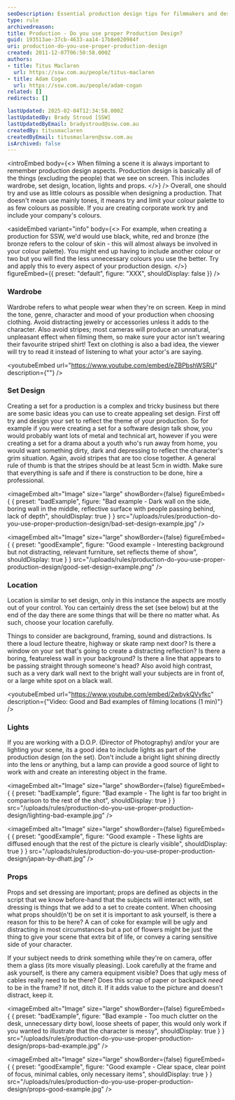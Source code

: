```yaml
---
seoDescription: Essential production design tips for filmmakers and designers—discover how to create visually compelling sets, costumes, and environments that enhance your storytelling.
type: rule
archivedreason:
title: Production - Do you use proper Production Design?
guid: 193513ae-37cb-4633-aa14-17b8e020984f
uri: production-do-you-use-proper-production-design
created: 2011-12-07T06:50:58.000Z
authors:
- title: Titus Maclaren
  url: https://ssw.com.au/people/titus-maclaren
- title: Adam Cogan
  url: https://ssw.com.au/people/adam-cogan
related: []
redirects: []

lastUpdated: 2025-02-04T12:34:58.000Z
lastUpdatedBy: Brady Stroud [SSW]
lastUpdatedByEmail: bradystroud@ssw.com.au
createdBy: titusmaclaren
createdByEmail: titusmaclaren@ssw.com.au
isArchived: false
---
```


<introEmbed
  body={<>
When filming a scene it is always important to remember production design aspects. Production design is basically all of the things (excluding the people) that we see on screen. This includes wardrobe, set design, location, lights and props.
  </>}
/>
Overall, one should try and use as little colours as possible when designing a production. That doesn't mean use mainly tones, it means try and limit your colour palette to as few colours as possible. If you are creating corporate work try and include your company's colours.

<asideEmbed
  variant="info"
  body={<>
    For example, when creating a production for SSW, we'd would use black, white, red and bronze (the bronze refers to the colour of skin - this will almost always be involved in your colour palette). You might end up having to include another colour or two but you will find the less unnecessary colours you use the better. Try and apply this to every aspect of your production design.
  </>}
  figureEmbed={{
    preset: "default",
    figure: "XXX",
    shouldDisplay: false
  }}
/>

### Wardrobe

Wardrobe refers to what people wear when they're on screen. Keep in mind the tone, genre, character and mood of your production when choosing clothing. Avoid distracting jewelry or accessories unless it adds to the character. Also avoid stripes; most cameras will produce an unnatural, unpleasant effect when filming them, so make sure your actor isn't wearing their favourite striped shirt! Text on clothing is also a bad idea, the viewer will try to read it instead of listening to what your actor's are saying.

<youtubeEmbed url="https://www.youtube.com/embed/eZBPbshWSRU" description={""} />

### Set Design

Creating a set for a production is a complex and tricky business but there are some basic ideas you can use to create appealing set design. First off try and design your set to reflect the theme of your production. So for example if you were creating a set for a software design talk show, you would probably want lots of metal and technical art, however if you were creating a set for a drama about a youth who's run away from home, you would want something dirty, dark and depressing to reflect the character's grim situation. Again, avoid stripes that are too close together. A general rule of thumb is that the stripes should be at least 5cm in width. Make sure that everything is safe and if there is construction to be done, hire a professional.

<imageEmbed
  alt="Image"
  size="large"
  showBorder={false}
  figureEmbed={ {
    preset: "badExample",
    figure: "Bad example - Dark wall on the side, boring wall in the middle, reflective surface with people passing behind, lack of depth",
    shouldDisplay: true
  } }
  src="/uploads/rules/production-do-you-use-proper-production-design/bad-set-design-example.jpg"
/>

<imageEmbed
  alt="Image"
  size="large"
  showBorder={false}
  figureEmbed={ {
    preset: "goodExample",
    figure: "Good example - Interesting background but not distracting, relevant furniture, set reflects theme of show",
    shouldDisplay: true
  } }
  src="/uploads/rules/production-do-you-use-proper-production-design/good-set-design-example.png"
/>

### Location

Location is similar to set design, only in this instance the aspects are mostly out of your control. You can certainly dress the set (see below) but at the end of the day there are some things that will be there no matter what. As such, choose your location carefully.

Things to consider are background, framing, sound and distractions. Is there a loud lecture theatre, highway or skate ramp next door? Is there a window on your set that's going to create a distracting reflection? Is there a boring, featureless wall in your background? Is there a line that appears to be passing straight through someone's head? Also avoid high contrast, such as a very dark wall next to the bright wall your subjects are in front of, or a large white spot on a black wall.

<youtubeEmbed url="https://www.youtube.com/embed/2wbykQVvfkc" description={"Video: Good and Bad examples of filming locations (1 min)"} />

### Lights

If you are working with a D.O.P. (Director of Photography) and/or your are lighting your scene, its a good idea to include lights as part of the production design (on the set). Don't include a bright light shining directly into the lens or anything, but a lamp can provide a good source of light to work with and create an interesting object in the frame.

<imageEmbed
  alt="Image"
  size="large"
  showBorder={false}
  figureEmbed={ {
    preset: "badExample",
    figure: "Bad example - The light is far too bright in comparison to the rest of the shot",
    shouldDisplay: true
  } }
  src="/uploads/rules/production-do-you-use-proper-production-design/lighting-bad-example.jpg"
/>

<imageEmbed
  alt="Image"
  size="large"
  showBorder={false}
  figureEmbed={ {
    preset: "goodExample",
    figure: "Good example - These lights are diffused enough that the rest of the picture is clearly visible",
    shouldDisplay: true
  } }
  src="/uploads/rules/production-do-you-use-proper-production-design/japan-by-dhatt.jpg"
/>

### Props

Props and set dressing are important; props are defined as objects in the script that we know before-hand that the subjects will interact with, set dressing is things that we add to a set to create content. When choosing what props should(n't) be on set it is important to ask yourself, is there a reason for this to be here? A can of coke for example will be ugly and distracting in most circumstances but a pot of flowers might be just the thing to give your scene that extra bit of life, or convey a caring sensitive side of your character.

If your subject needs to drink something while they're on camera, offer them a glass (its more visually pleasing). Look carefully at the frame and ask yourself, is there any camera equipment visible? Does that ugly mess of cables really need to be there? Does this scrap of paper or backpack *need* to be in the frame? If not, ditch it. If it adds value to the picture and doesn't distract, keep it.

<imageEmbed
  alt="Image"
  size="large"
  showBorder={false}
  figureEmbed={ {
    preset: "badExample",
    figure: "Bad example - Too much clutter on the desk, unnecessary dirty bowl, loose sheets of paper, this would only work if you wanted to illustrate that the character is messy",
    shouldDisplay: true
  } }
  src="/uploads/rules/production-do-you-use-proper-production-design/props-bad-example.jpg"
/>

<imageEmbed
  alt="Image"
  size="large"
  showBorder={false}
  figureEmbed={ {
    preset: "goodExample",
    figure: "Good example - Clear space, clear point of focus, minimal cables, only necessary items",
    shouldDisplay: true
  } }
  src="/uploads/rules/production-do-you-use-proper-production-design/props-good-example.jpg"
/>
